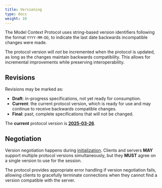 ```yaml
---
title: Versioning
type: docs
weight: 10
---
```


The Model Context Protocol uses string-based version identifiers following the format
`YYYY-MM-DD`, to indicate the last date backwards incompatible changes were made.

<Info>

The protocol version will _not_ be incremented when the
protocol is updated, as long as the changes maintain backwards compatibility. This allows
for incremental improvements while preserving interoperability.

</Info>

## Revisions

Revisions may be marked as:

- **Draft**: in-progress specifications, not yet ready for consumption.
- **Current**: the current protocol version, which is ready for use and may continue to
  receive backwards compatible changes.
- **Final**: past, complete specifications that will not be changed.

The **current** protocol version is [**2025-03-26**](/specification/2025-03-26/).

## Negotiation

Version negotiation happens during
[initialization](/specification/2025-03-26/basic/lifecycle#initialization). Clients and
servers **MAY** support multiple protocol versions simultaneously, but they **MUST**
agree on a single version to use for the session.

The protocol provides appropriate error handling if version negotiation fails, allowing
clients to gracefully terminate connections when they cannot find a version compatible
with the server.
